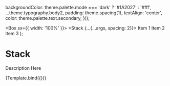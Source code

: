 
<Meta title="Material-UI/Layout/Stack" component={Stack} />

  backgroundColor: theme.palette.mode === 'dark' ? '#1A2027' : '#fff',
  ...theme.typography.body2,
  padding: theme.spacing(1),
  textAlign: 'center',
  color: theme.palette.text.secondary,
}));

  <Box sx={{ width: '100%' }}>
    <Stack {...{...args, spacing: 2}}>
      <Item>Item 1</Item>
      <Item>Item 2</Item>
      <Item>Item 3</Item>
    </Stack>
  </Box>
);

# Stack 

Description Here

<Canvas>
  <Story
    name="Primary"
  >
    {Template.bind({})}
  </Story>
</Canvas>
